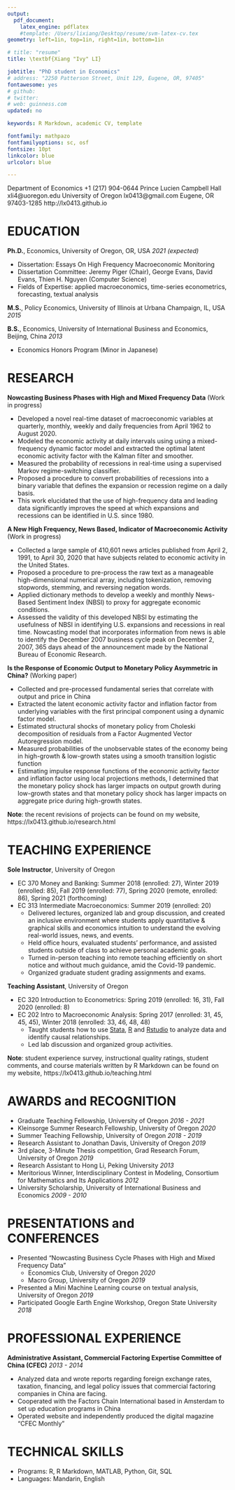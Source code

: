 ```yaml
---
output: 
  pdf_document:
    latex_engine: pdflatex
    #template: /Users/lixiang/Desktop/resume/svm-latex-cv.tex
geometry: left=1in, top=1in, right=1in, bottom=1in

# title: "resume"
title: \textbf{Xiang "Ivy" LI}

jobtitle: "PhD student in Economics"
# address: "2250 Patterson Street, Unit 129, Eugene, OR, 97405"
fontawesome: yes
# github: 
# twitter:
# web: guinness.com
updated: no

keywords: R Markdown, academic CV, template

fontfamily: mathpazo
fontfamilyoptions: sc, osf
fontsize: 10pt
linkcolor: blue
urlcolor: blue

---
```

Department of Economics  \hfill +1 (217) 904-0644
\newline 736 Prince Lucien Campbell Hall \hfill xli4@uoregon.edu
\newline 1285 University of Oregon \hfill lx0413@gmail.com
\newline Eugene, OR 97403-1285 \hfill http://lx0413.github.io

\rule[2ex]{\textwidth}{1pt}

\vspace{-25pt}

\thispagestyle{empty}

# EDUCATION
**Ph.D.**, Economics, University of Oregon, OR, USA \hfill _2021 (expected)_

- Dissertation: Essays On High Frequency Macroeconomic Monitoring
- Dissertation Committee: Jeremy Piger (Chair), George Evans, David Evans, Thien H. Nguyen (Computer Science)
- Fields of Expertise: applied macroeconomics, time-series econometrics, forecasting, textual analysis

**M.S.**, Policy Economics, University of Illinois at Urbana Champaign, IL, USA \hfill _2015_

**B.S.**, Economics, University of International Business and Economics, Beijing, China  \hfill _2013_

  - Economics Honors Program (Minor in Japanese)

# RESEARCH
**Nowcasting Business Phases with High and Mixed Frequency Data** (Work in progress)

- Developed a novel real-time dataset of macroeconomic variables at quarterly, monthly, weekly and daily frequencies from April 1962 to August 2020.
- Modeled the economic activity at daily intervals using using a mixed-frequency dynamic factor model and extracted the optimal latent economic activity factor with the Kalman filter and smoother. 
- Measured the probability of recessions in real-time using a supervised Markov regime-switching classifier. 
- Proposed a procedure to convert probabilities of recessions into a binary variable that defines the expansion or recession regime on a daily basis.
- This work elucidated that the use of high-frequency data and leading data significantly improves the speed at which expansions and recessions can be identified in U.S. since 1980. 

<!-- As representative examples, with high frequency and leading data included into the analysis, the model identifies the start of the Great Recession 256 days ahead of the NBER announcement and many months ahead of the statistical procedures surveyed in Hamilton (2011). When I further incorporate information from the news-based sentiment index in Li (2020), I am able to identify the December 2007 business cycle peak even earlier, on December 2, 2007. During the Covid-19 pandemic, the NBER announced on June 8, 2020, that a new recession started in the U.S. in March 2020, my model identified the start of this recession on March 22, 2020, 78 days ahead of the NBER announcement. -->


<!-- As a representative example, during the Covid-19 pandemic, the NBER announced on June 8, 2020, that a new recession started in the U.S. in March 2020, my model identified the start of this recession on March 15, 2020, 85 days ahead of the NBER announcement. -->

<!-- - Developed a novel real-time dataset of macroeconomic variables at quarterly, monthly, weekly and daily frequencies. -->
<!-- - Measured the economic activity at daily intervals using dynamic factor models, and measured the probability of expansions and recessions in real time.  -->
<!-- - This work elucidated that the use of higher frequency data significantly improves the speed at which expansions and recessions can be identified in U.S. since 1980. -->

<!--- I take a three-step approach. First, I use the mixed frequency dynamic factor model to extract a coincident index of real economic activity using daily, weekly, monthly and quarterly data. Second, I train a variety of supervised machine learning classification techniques to classify the coincident index into recession and expansion regimes. Finally, I use these trained classifiers to evaluate the evidence for new business cycle turning points in end-of-sample data that has not yet been classified by the NBER. --->

**A New High Frequency, News Based, Indicator of Macroeconomic Activity** (Work in progress)

- Collected a large sample of 410,601 news articles published from April 2, 1991, to April 30, 2020 that have subjects related to economic activity in the United States.
- Proposed a procedure to pre-process the raw text as a manageable high-dimensional numerical array, including tokenization, removing stopwords, stemming, and reversing negation words. 
- Applied dictionary methods to develop a weekly and monthly News-Based Sentiment Index (NBSI) to proxy for aggregate economic conditions.
- Assessed the validity of this developed NBSI by estimating the usefulness of NBSI in identifying U.S. expansions and recessions in real time. Nowcasting model that incorporates information from news is able to identify the December 2007 business cycle peak on December 2, 2007, 365 days ahead of the announcement made by the National Bureau of Economic Research.

<!-- - Assessed the validity of this developed NBSI by tracking a wide range of monthly macroeconomic activity measures and estimated the usefulness of NBSI in identifying U.S. expansions and recessions in real time.  -->


<!-- - Developed a weekly News-Based Sentiment Index (NBSI) regarding economic conditions based on articles sourced from The Wall Street Journal using dictionary methods. -->
<!-- - Assessed the validity of this developed NBSI by tracking a wide range of monthly macroeconomic activity measures.  -->
<!-- - Estimated the usefulness of NBSI in identifying U.S. expansions and recessions in real time.  -->

**Is the Response of Economic Output to Monetary Policy Asymmetric in China?** (Working paper)

<!-- - Estimated monetary policy shocks in China, using a combination of dynamic factors models and factor-augmented vector autoregression. -->
<!-- - Applying local projection methods, I determined that the monetary policy shock has larger impacts on output growth during low-growth states and that monetary policy shock has larger impacts on aggregate price during high-growth states. -->

<!--- I take a four-step approach. First, Chinese economic activity and aggregate price level are measured using dynamic factors models. Second, monetary policy shocks are identified with Choleski residuals from a factor-augmented vector autoregression. Third, high-growth vs. low-growth phases are measured using a smooth transition logistic function. Lastly, the response of economic activity and price to monetary policy shocks in high-growth periods vs. low-growth periods are estimated via the local projection method--->

- Collected and pre-processed fundamental series that correlate with output and price in China  
- Extracted the latent economic activity factor and inflation factor from underlying variables with the first principal component using a dynamic factor model. 
- Estimated  structural shocks of monetary policy from Choleski decomposition of residuals from a Factor Augmented Vector Autoregression model. 
- Measured probabilities of the unobservable states of the economy being in high-growth & low-growth states using a smooth transition logistic function 
- Estimating impulse response functions of the economic activity factor and inflation factor using local projections methods, I determined that the monetary policy shock has larger impacts on output growth during low-growth states and that monetary policy shock has larger impacts on aggregate price during high-growth states.

<!---
- This paper is the first to study asymmetry in the response of monetary policy on the Chinese economy over the business cycle. Asymmetry is defined in terms of the effects of monetary policy in high-growth periods vs. low-growth periods. High-growth and low-growth phases are measured using a smooth transition logistic function. Using local projection method, I find evidence that monetary policy shocks have larger impacts on output growth during low-growth states; during high-growth states, monetary policy shocks have larger impacts on inflation. This evidence is consistent with a convex aggregate supply curve
--->

<!---
**Forecasting Using Bayesian VAR** 
- This paper uses a quarterly US data set on inflation rate, unemployment rate, and interest rate from 1948Q1 to 2018Q1, and then performs an (pseudo) out-of-sample 1-period and 4-period forecast
- This paper uses Bayesian method to estimate a VAR(2) model, based on 2 analytical priors (Minnesota prior and Natural Conjugate prior), and 2 non-analytical priors (Independent Normal - Wishart prior and Stochastic Search Variable Selection prior)
- This paper shows that SSVC prior performs a better 1-period forecast, and independent Normal-Wishart prior performs a better 4-period forecast, in terms of minimal mean squared forecast error
- As forecast horizon gets longer, Minnesota prior generates a large forecast error. Non-analytical prior performs better than analytical priors in terms of forecast ability, especially when forecast horizon gets longer
--->

<!---
**Detecting the Potential Conspirators** (Working paper, with Yizhi Chen and Dong Wang, Awarded Meritorious Winner of 2012 Mathematical Contest in Modeling by the Consortium for Mathematics & Applications) 

- Analyzing data on confirmed criminals, this project applies degree, betweenness and connection in social network analysis to measure crime probabilities of suspects in the network.
- I explored analytic hierarchy process and pointwise mutual information methods to quantify semantic orientation of messages conveyed in a crime network.
--->

**Note**: the recent revisions of projects can be found on my website, https://lx0413.github.io/research.html


# TEACHING EXPERIENCE
**Sole Instructor**, University of Oregon

- EC 370 Money and Banking: Summer 2018 (enrolled: 27), Winter 2019 (enrolled: 85), Fall 2019 (enrolled: 77), Spring 2020 (remote, enrolled: 86), Spring 2021 (forthcoming)
- EC 313 Intermediate Macroeconomics: Summer 2019 (enrolled: 20)
  - Delivered lectures, organized lab and group discussion, and created an inclusive environment where students apply quantitative & graphical skills and economics intuition to understand the evolving real-world issues, news, and events. 
  - Held office hours, evaluated students' performance, and assisted students outside of class to achieve personal academic goals.
  - Turned in-person teaching into remote teaching efficiently on short notice and without much guidance, amid the Covid-19 pandemic.
  - Organized graduate student grading assignments and exams.
    
**Teaching Assistant**, University of Oregon 

- EC 320 Introduction to Econometrics: Spring 2019 (enrolled: 16, 31), Fall 2020 (enrolled: 8)
- EC 202 Intro to Macroeconomic Analysis: Spring 2017 (enrolled: 31, 45, 45, 45), Winter 2018 (enrolled: 33, 46, 48, 48)
  - Taught students how to use [Stata](https://www.stata.com/), [R](https://www.r-project.org/about.html) and [Rstudio](https://rstudio.com/) to analyze data and identify causal relationships. 
  - Led lab discussion and organized group activities.
  
**Note**: student experience survey, instructional quality ratings, student comments, and course materials written by R Markdown can be found on my website, https://lx0413.github.io/teaching.html


\thispagestyle{empty}

# AWARDS and RECOGNITION
- Graduate Teaching Fellowship, University of Oregon \hfill _2016 - 2021_
- Kleinsorge Summer Research Fellowship,  University of Oregon \hfill _2020_
- Summer Teaching Fellowship, University of Oregon \hfill _2018 - 2019_
- Research Assistant to Jonathan Davis, University of Oregon \hfill _2019_
- 3rd place, 3-Minute Thesis competition, Grad Research Forum, University of Oregon \hfill _2019_
- Research Assistant to Hong Li, Peking University \hfill _2013_
- Meritorious Winner, Interdisciplinary Contest in Modeling, Consortium for Mathematics and Its Applications \hfill _2012_
- University Scholarship, University of International Business and Economics \hfill _2009 - 2010_
<!-- - 1st prize, China National English Contest for College Students \hfill _2011_ -->
<!-- - 3rd prize, China National English Speaking Competition \hfill _2011_ -->

<!--- - Simulated a dataset with 7000 observations and 131 variables according to the statistics of each variable
- Reviewed R code for a project that uses random forest and causal forest methods to explore treatment heterogeneity effects of summer jobs on youth behavioral changes --->

<!--- - Wrote project proposals for 2013 China National Natural Science Fund 
- Authored literature review on correlations between resource endowment and spatial layout, rationality of spatial layout, site selection of renewable resource--->

# PRESENTATIONS and CONFERENCES
- Presented "Nowcasting Business Cycle Phases with High and Mixed Frequency Data"
  - Economics Club, University of Oregon \hfill _2020_
  - Macro Group, University of Oregon \hfill _2019_
- Presented a Mini Machine Learning course on textual analysis, University of Oregon \hfill _2019_
- Participated Google Earth Engine Workshop, Oregon State University  \hfill _2018_

# PROFESSIONAL EXPERIENCE
**Administrative Assistant, Commercial Factoring Expertise Committee of China (CFEC)** \hfill _2013 - 2014_

- Analyzed data and wrote reports regarding foreign exchange rates, taxation, financing, and legal policy issues that commercial factoring companies in China are facing.
- Cooperated with the Factors Chain International based in Amsterdam to set up education programs in China
- Operated website and independently produced the digital magazine “CFEC Monthly”

<!--- - Advanced proposals to the Ministry of Commerce that resulted in the development of standard terminology and regulation policies for commercial factoring industry in China
- Worked with the Peoples’ Bank of China to establish a credit reference platform for factoring companies--->

# TECHNICAL SKILLS
- Programs: R, R Markdown, MATLAB, Python, Git, SQL
- Languages: Mandarin, English 

<!-- # PROFESSIONAL REFERENCES -->
<!-- **Jeremy Piger**   \newline -->
<!-- Department Head, Professor of Economics  \newline -->
<!-- University of Oregon  \newline -->
<!-- (541) 346-6075  \newline -->

<!-- **George Evans** \newline -->
<!-- John B. Hamacher Professor of Economics \newline -->
<!-- University of Oregon \newline -->
<!-- (541) 346-4662 \newline -->

<!-- **David Evans**  \newline -->
<!-- Assistant Professor of Economics   \newline  -->
<!-- University of Oregon  \newline -->
<!-- (541) 346-3431  \newline  -->

<!-- Please contact Sharon Kaplan \href{mailto:gradcoordes@uoregon.edu}{\texttt{gradcoordes@uoregon.edu}} to request reference letters. -->